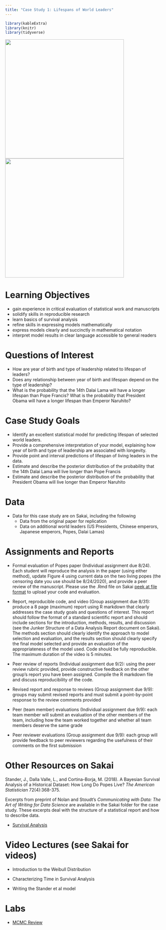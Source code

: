 ```yaml
---
title: "Case Study 1: Lifespans of World Leaders"
---
```


```r
library(kableExtra)
library(knitr)
library(tidyverse)
```

![](images/naruhitopope.jpg){width=4in}  ![](images/obamadalailama.jpg){width=4in}

# Learning Objectives

- gain experience in critical evaluation of statistical work and manuscripts
- solidify skills in reproducible research
- learn basics of survival analysis
- refine skills in expressing models mathematically
- express models clearly and succinctly in mathematical notation
- interpret model results in clear language accessible to general readers

# Questions of Interest

- How are year of birth and type of leadership related to lifespan of leaders? 
- Does any relationship between year of birth and lifespan depend on the type of leadership?
- What is the probability that the 14th Dalai Lama will have a longer lifespan than Pope Francis?  What is the probability that President Obama will have a longer lifespan than Emperor Naruhito?

# Case Study Goals

- Identify an excellent statistical model for predicting lifespan of selected world leaders.
- Provide a comprehensive interpretation of your model, explaining how year of birth and type of leadership are associated with longevity.
- Provide point and interval predictions of lifespan of living leaders in the data.
- Estimate and describe the posterior distribution of the probability that the 14th Dalai Lama will live longer than Pope Francis
- Estimate and describe the posterior distribution of the probability that President Obama will live longer than Emperor Naruhito

# Data

- Data for this case study are on Sakai, including the following
  - Data from the original paper for replication
  - Data on additional world leaders (US Presidents, Chinese emperors, Japanese emperors, Popes, Dalai Lamas)

# Assignments and Reports

- Formal evaluation of Popes paper (Individual assignment due 8/24). Each student will reproduce the analysis in the paper (using either method), update Figure 4 using current data on the two living popes (the censoring date you use should be 8/24/2020), and provide a peer review of the manuscript. Please use the .Rmd file on Sakai [peek at file format](decks/popes_individual.html) to upload your code and evaluation.

- Report, reproducible code, and video (Group assignment due 8/31): produce a 8 page (maximum) report using R markdown that clearly addresses the case study goals and questions of interest. This report should follow the format of a standard scientific report and should include sections for the introduction, methods, results, and discussion (see the Junker Structure of a Data Analysis Report document on Sakai). The methods section should clearly identify the approach to model selection and evaluation, and the results section should clearly specify the final model selected and provide an evaluation of the appropriateness of the model used. Code should be fully reproducible. The maximum duration of the video is 5 minutes.

- Peer review of reports (Individual assignment due 9/2): using the peer review rubric provided, provide constructive feedback on the other group's report you have been assigned. Compile the R markdown file and discuss reproducibility of the code.

- Revised report and response to reviews (Group assignment due 9/9): groups may submit revised reports and must submit a point-by-point response to the review comments provided

- Peer (team member) evaluations (Individual assignment due 9/9): each team member will submit an evaluation of the other members of the team, including how the team worked together and whether all team members deserve the same grade

- Peer reviewer evaluations (Group assignment due 9/9): each group will provide feedback to peer reviewers regarding the usefulness of their comments on the first submission




# Other Resources on Sakai

Stander, J., Dalla Valle, L., and  Cortina-Borja, M. (2018). A Bayesian Survival Analysis of a Historical Dataset: How Long Do Popes Live?  *The American Statistician* 72(4):368-375. 

Excerpts from preprint of Nolan and Stoudt's *Communicating with Data: The Art of Writing for Data Science* are available in the Sakai folder for the case study. These excerpts deal with the structure of a statistical report and how to describe data.

- [Survival Analysis](decks/survival.html)


# Video Lectures (see Sakai for videos)

- Introduction to the Weibull Distribution

- Characterizing Time in Survival Analysis

- Writing the Stander et al model

# Labs

- [MCMC Review](decks/lab1.html)






